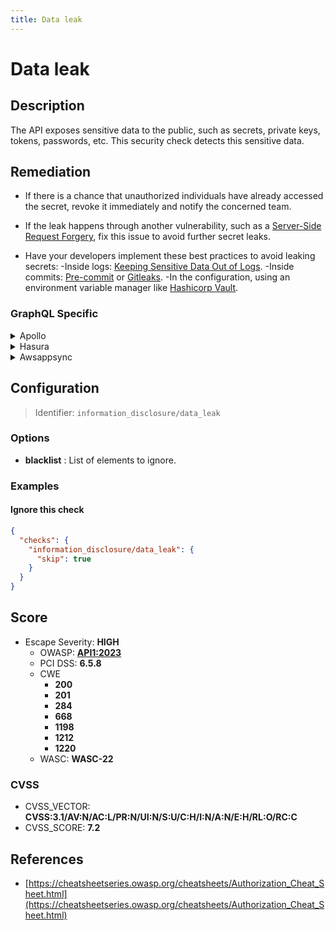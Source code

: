 ```yaml
---
title: Data leak
---
```


# Data leak

## Description

The API exposes sensitive data to the public, such as secrets, private keys, tokens, passwords, etc.
This security check detects this sensitive data.

## Remediation

- If there is a chance that unauthorized individuals have already accessed the secret, revoke it immediately and notify the concerned team.

- If the leak happens through another vulnerability, such as a [Server-Side Request Forgery](/vulnerabilities/request_forgery/ssrf), fix this issue to avoid further secret leaks.

- Have your developers implement these best practices to avoid leaking secrets:
  -Inside logs: [Keeping Sensitive Data Out of Logs](https://medium.com/@joecrobak/seven-best-practices-for-keeping-sensitive-data-out-of-logs-3d7bbd12904).
  -Inside commits: [Pre-commit](https://pre-commit.com/) or [Gitleaks](https://github.com/zricethezav/gitleaks).
  -In the configuration, using an environment variable manager like [Hashicorp Vault](https://www.hashicorp.com/products/vault).

### GraphQL Specific

<details>
    <summary>Apollo</summary>

- If there is a chance that unauthorized individuals have already accessed the secret, revoke it immediately and notify the concerned team.

- If the leak happens through another vulnerability, such as a [Server-Side Request Forgery](/vulnerabilities/request_forgery/ssrf), fix this issue to avoid further secret leaks.

- Have your developers implement these best practices to avoid leaking secrets:
  -Inside logs: [keeping sensitive data out of logs](https://medium.com/@joecrobak/seven-best-practices-for-keeping-sensitive-data-out-of-logs-3d7bbd12904).
  -Inside commits: [Pre-commit](https://pre-commit.com/) or [Gitleaks](https://github.com/zricethezav/gitleaks).
  -In the configuration, using an environment variable manager like [Hashicorp Vault](https://www.hashicorp.com/products/vault).

See [Apollo's Access Control Documentation](https://www.apollographql.com/docs/apollo-server/security/authentication/#in-resolvers).
For large scale applications, you'll want to use a specific package like [GraphQL Shield](https://github.com/maticzav/graphql-shield) for quick and easy Access Control management.

</details>

<details>
    <summary>Hasura</summary>

- If there is a chance that unauthorized individuals have already accessed the secret, revoke it immediately and notify the concerned team.

- If the leak happens through another vulnerability, such as a [Server-Side Request Forgery](/vulnerabilities/request_forgery/ssrf), fix this issue to avoid further secret leaks.

- Have your developers implement these best practices to avoid leaking secrets:
  -Inside logs: [keeping sensitive data out of logs](https://medium.com/@joecrobak/seven-best-practices-for-keeping-sensitive-data-out-of-logs-3d7bbd12904)
  -Inside commits: [Pre-commit](https://pre-commit.com/) or [Gitleaks](https://github.com/zricethezav/gitleaks)
  -In the configuration, using an environment variable manager like [Hashicorp Vault](https://www.hashicorp.com/products/vault)

See Hasura's detailed documentation for [authorization management](https://hasura.io/docs/latest/graphql/core/auth/authorization/permission-rules/).

</details>

<details>
    <summary>Awsappsync</summary>

- If there is a chance that unauthorized individuals have already accessed the secret, revoke it immediately and notify the concerned team.

- If the leak happens through another vulnerability, such as a [Server-Side Request Forgery](/vulnerabilities/request_forgery/ssrf), fix this issue to avoid further secret leaks.

- Have your developers implement these best practices to avoid leaking secrets:
  -Inside logs: [keeping sensitive data out of logs](https://medium.com/@joecrobak/seven-best-practices-for-keeping-sensitive-data-out-of-logs-3d7bbd12904)
  -Inside commits: [Pre-commit](https://pre-commit.com/) or [Gitleaks](https://github.com/zricethezav/gitleaks)
  -In the configuration, using an environment variable manager like [Hashicorp Vault](https://www.hashicorp.com/products/vault)

Appsync provides several other methods for protecting critical information.
-To learn more on implementing fine-grained access control, head over to https://docs.aws.amazon.com/appsync/latest/devguide/security-authz.html#fine-grained-access-control.
-To learn more on filtering critical data directly from responses, see https://docs.aws.amazon.com/appsync/latest/devguide/security-authz.html#aws-appsync-filtering-information.

</details>

## Configuration

> Identifier: `information_disclosure/data_leak`

### Options

- **blacklist** : List of elements to ignore.

### Examples

#### Ignore this check

```json
{
  "checks": {
    "information_disclosure/data_leak": {
      "skip": true
    }
  }
}
```

## Score

- Escape Severity: **<span className="high-severity">HIGH</span>**
  - OWASP: **[API1:2023](https://github.com/OWASP/API-Security/blob/master/editions/2023/en/0xa1-broken-object-level-authorization.md)**
  - PCI DSS: **6.5.8**
  - CWE
    - **200**
    - **201**
    - **284**
    - **668**
    - **1198**
    - **1212**
    - **1220**
  - WASC: **WASC-22**

### CVSS

- CVSS_VECTOR: **CVSS:3.1/AV:N/AC:L/PR:N/UI:N/S:U/C:H/I:N/A:N/E:H/RL:O/RC:C**
- CVSS_SCORE: **7.2**

## References

- [https://cheatsheetseries.owasp.org/cheatsheets/Authorization_Cheat_Sheet.html](https://cheatsheetseries.owasp.org/cheatsheets/Authorization_Cheat_Sheet.html)

